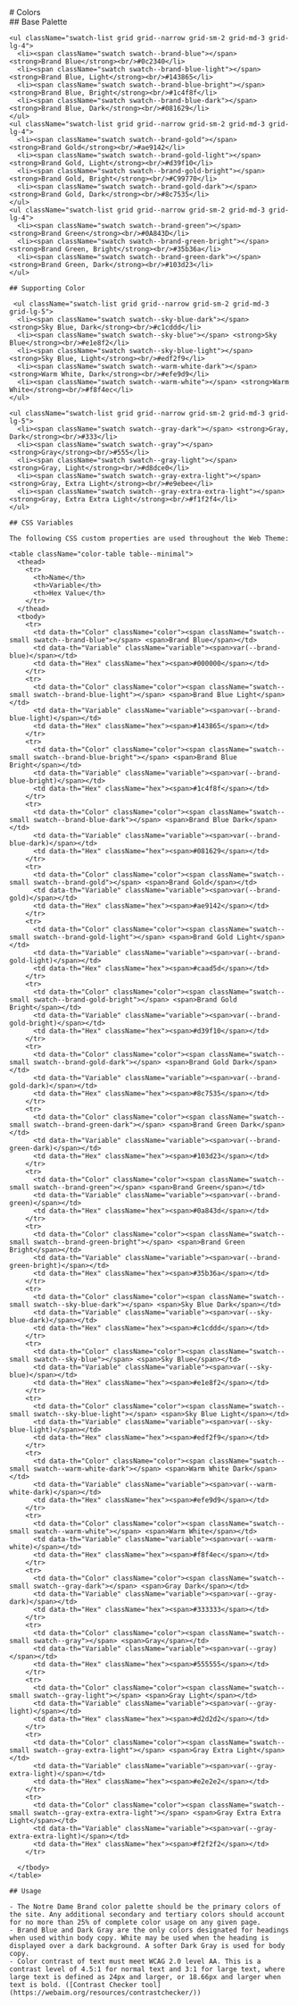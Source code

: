 
<Meta title="Foundation/Colors" />

<div className="sb-container sb-unstyled">
  <div className='sb-section-title'>
    # Colors

  </div>

  <div className="sb-section">
    ## Base Palette

    <ul className="swatch-list grid grid--narrow grid-sm-2 grid-md-3 grid-lg-4">
      <li><span className="swatch swatch--brand-blue"></span> <strong>Brand Blue</strong><br/>#0c2340</li>
      <li><span className="swatch swatch--brand-blue-light"></span> <strong>Brand Blue, Light</strong><br/>#143865</li>
      <li><span className="swatch swatch--brand-blue-bright"></span> <strong>Brand Blue, Bright</strong><br/>#1c4f8f</li>
      <li><span className="swatch swatch--brand-blue-dark"></span> <strong>Brand Blue, Dark</strong><br/>#081629</li>
    </ul>
    <ul className="swatch-list grid grid--narrow grid-sm-2 grid-md-3 grid-lg-4">
      <li><span className="swatch swatch--brand-gold"></span> <strong>Brand Gold</strong><br/>#ae9142</li>
      <li><span className="swatch swatch--brand-gold-light"></span> <strong>Brand Gold, Light</strong><br/>#d39f10</li>
      <li><span className="swatch swatch--brand-gold-bright"></span> <strong>Brand Gold, Bright</strong><br/>#C99770</li>
      <li><span className="swatch swatch--brand-gold-dark"></span> <strong>Brand Gold, Dark</strong><br/>#8c7535</li>
    </ul>
    <ul className="swatch-list grid grid--narrow grid-sm-2 grid-md-3 grid-lg-4">
      <li><span className="swatch swatch--brand-green"></span> <strong>Brand Green</strong><br/>#0A843D</li>
      <li><span className="swatch swatch--brand-green-bright"></span> <strong>Brand Green, Bright</strong><br/>#35b36a</li>
      <li><span className="swatch swatch--brand-green-dark"></span> <strong>Brand Green, Dark</strong><br/>#103d23</li>
    </ul>

    ## Supporting Color

     <ul className="swatch-list grid grid--narrow grid-sm-2 grid-md-3 grid-lg-5">
      <li><span className="swatch swatch--sky-blue-dark"></span> <strong>Sky Blue, Dark</strong><br/>#c1cddd</li>
      <li><span className="swatch swatch--sky-blue"></span> <strong>Sky Blue</strong><br/>#e1e8f2</li>
      <li><span className="swatch swatch--sky-blue-light"></span> <strong>Sky Blue, Light</strong><br/>#edf2f9</li>
      <li><span className="swatch swatch--warm-white-dark"></span> <strong>Warm White, Dark</strong><br/>#efe9d9</li>
      <li><span className="swatch swatch--warm-white"></span> <strong>Warm White</strong><br/>#f8f4ec</li>
    </ul>

    <ul className="swatch-list grid grid--narrow grid-sm-2 grid-md-3 grid-lg-5">
      <li><span className="swatch swatch--gray-dark"></span> <strong>Gray, Dark</strong><br/>#333</li>
      <li><span className="swatch swatch--gray"></span> <strong>Gray</strong><br/>#555</li>
      <li><span className="swatch swatch--gray-light"></span> <strong>Gray, Light</strong><br/>#d8dce0</li>
      <li><span className="swatch swatch--gray-extra-light"></span> <strong>Gray, Extra Light</strong><br/>#e9ebee</li>
      <li><span className="swatch swatch--gray-extra-extra-light"></span> <strong>Gray, Extra Extra Light</strong><br/>#f1f2f4</li>
    </ul>

    ## CSS Variables

    The following CSS custom properties are used throughout the Web Theme:

    <table className="color-table table--minimal">
      <thead>
        <tr>
          <th>Name</th>
          <th>Variable</th>
          <th>Hex Value</th>
        </tr>
      </thead>
      <tbody>
        <tr>
          <td data-th="Color" className="color"><span className="swatch--small swatch--brand-blue"></span> <span>Brand Blue</span></td>
          <td data-th="Variable" className="variable"><span>var(--brand-blue)</span></td>
          <td data-th="Hex" className="hex"><span>#000000</span></td>
        </tr>
        <tr>
          <td data-th="Color" className="color"><span className="swatch--small swatch--brand-blue-light"></span> <span>Brand Blue Light</span></td>
          <td data-th="Variable" className="variable"><span>var(--brand-blue-light)</span></td>
          <td data-th="Hex" className="hex"><span>#143865</span></td>
        </tr>
        <tr>
          <td data-th="Color" className="color"><span className="swatch--small swatch--brand-blue-bright"></span> <span>Brand Blue Bright</span></td>
          <td data-th="Variable" className="variable"><span>var(--brand-blue-bright)</span></td>
          <td data-th="Hex" className="hex"><span>#1c4f8f</span></td>
        </tr>
        <tr>
          <td data-th="Color" className="color"><span className="swatch--small swatch--brand-blue-dark"></span> <span>Brand Blue Dark</span></td>
          <td data-th="Variable" className="variable"><span>var(--brand-blue-dark)</span></td>
          <td data-th="Hex" className="hex"><span>#081629</span></td>
        </tr>
        <tr>
          <td data-th="Color" className="color"><span className="swatch--small swatch--brand-gold"></span> <span>Brand Gold</span></td>
          <td data-th="Variable" className="variable"><span>var(--brand-gold)</span></td>
          <td data-th="Hex" className="hex"><span>#ae9142</span></td>
        </tr>
        <tr>
          <td data-th="Color" className="color"><span className="swatch--small swatch--brand-gold-light"></span> <span>Brand Gold Light</span></td>
          <td data-th="Variable" className="variable"><span>var(--brand-gold-light)</span></td>
          <td data-th="Hex" className="hex"><span>#caad5d</span></td>
        </tr>
        <tr>
          <td data-th="Color" className="color"><span className="swatch--small swatch--brand-gold-bright"></span> <span>Brand Gold Bright</span></td>
          <td data-th="Variable" className="variable"><span>var(--brand-gold-bright)</span></td>
          <td data-th="Hex" className="hex"><span>#d39f10</span></td>
        </tr>
        <tr>
          <td data-th="Color" className="color"><span className="swatch--small swatch--brand-gold-dark"></span> <span>Brand Gold Dark</span></td>
          <td data-th="Variable" className="variable"><span>var(--brand-gold-dark)</span></td>
          <td data-th="Hex" className="hex"><span>#8c7535</span></td>
        </tr>
        <tr>
          <td data-th="Color" className="color"><span className="swatch--small swatch--brand-green-dark"></span> <span>Brand Green Dark</span></td>
          <td data-th="Variable" className="variable"><span>var(--brand-green-dark)</span></td>
          <td data-th="Hex" className="hex"><span>#103d23</span></td>
        </tr>
        <tr>
          <td data-th="Color" className="color"><span className="swatch--small swatch--brand-green"></span> <span>Brand Green</span></td>
          <td data-th="Variable" className="variable"><span>var(--brand-green)</span></td>
          <td data-th="Hex" className="hex"><span>#0a843d</span></td>
        </tr>
        <tr>
          <td data-th="Color" className="color"><span className="swatch--small swatch--brand-green-bright"></span> <span>Brand Green Bright</span></td>
          <td data-th="Variable" className="variable"><span>var(--brand-green-bright)</span></td>
          <td data-th="Hex" className="hex"><span>#35b36a</span></td>
        </tr>
        <tr>
          <td data-th="Color" className="color"><span className="swatch--small swatch--sky-blue-dark"></span> <span>Sky Blue Dark</span></td>
          <td data-th="Variable" className="variable"><span>var(--sky-blue-dark)</span></td>
          <td data-th="Hex" className="hex"><span>#c1cddd</span></td>
        </tr>
        <tr>
          <td data-th="Color" className="color"><span className="swatch--small swatch--sky-blue"></span> <span>Sky Blue</span></td>
          <td data-th="Variable" className="variable"><span>var(--sky-blue)</span></td>
          <td data-th="Hex" className="hex"><span>#e1e8f2</span></td>
        </tr>
        <tr>
          <td data-th="Color" className="color"><span className="swatch--small swatch--sky-blue-light"></span> <span>Sky Blue Light</span></td>
          <td data-th="Variable" className="variable"><span>var(--sky-blue-light)</span></td>
          <td data-th="Hex" className="hex"><span>#edf2f9</span></td>
        </tr>
        <tr>
          <td data-th="Color" className="color"><span className="swatch--small swatch--warm-white-dark"></span> <span>Warm White Dark</span></td>
          <td data-th="Variable" className="variable"><span>var(--warm-white-dark)</span></td>
          <td data-th="Hex" className="hex"><span>#efe9d9</span></td>
        </tr>
        <tr>
          <td data-th="Color" className="color"><span className="swatch--small swatch--warm-white"></span> <span>Warm White</span></td>
          <td data-th="Variable" className="variable"><span>var(--warm-white)</span></td>
          <td data-th="Hex" className="hex"><span>#f8f4ec</span></td>
        </tr>
        <tr>
          <td data-th="Color" className="color"><span className="swatch--small swatch--gray-dark"></span> <span>Gray Dark</span></td>
          <td data-th="Variable" className="variable"><span>var(--gray-dark)</span></td>
          <td data-th="Hex" className="hex"><span>#333333</span></td>
        </tr>
        <tr>
          <td data-th="Color" className="color"><span className="swatch--small swatch--gray"></span> <span>Gray</span></td>
          <td data-th="Variable" className="variable"><span>var(--gray)</span></td>
          <td data-th="Hex" className="hex"><span>#555555</span></td>
        </tr>
        <tr>
          <td data-th="Color" className="color"><span className="swatch--small swatch--gray-light"></span> <span>Gray Light</span></td>
          <td data-th="Variable" className="variable"><span>var(--gray-light)</span></td>
          <td data-th="Hex" className="hex"><span>#d2d2d2</span></td>
        </tr>
        <tr>
          <td data-th="Color" className="color"><span className="swatch--small swatch--gray-extra-light"></span> <span>Gray Extra Light</span></td>
          <td data-th="Variable" className="variable"><span>var(--gray-extra-light)</span></td>
          <td data-th="Hex" className="hex"><span>#e2e2e2</span></td>
        </tr>
        <tr>
          <td data-th="Color" className="color"><span className="swatch--small swatch--gray-extra-extra-light"></span> <span>Gray Extra Extra Light</span></td>
          <td data-th="Variable" className="variable"><span>var(--gray-extra-extra-light)</span></td>
          <td data-th="Hex" className="hex"><span>#f2f2f2</span></td>
        </tr>

      </tbody>
    </table>

    ## Usage

    - The Notre Dame Brand color palette should be the primary colors of the site. Any additional secondary and tertiary colors should account for no more than 25% of complete color usage on any given page.
    - Brand Blue and Dark Gray are the only colors designated for headings when used within body copy. White may be used when the heading is displayed over a dark background. A softer Dark Gray is used for body copy.
    - Color contrast of text must meet WCAG 2.0 level AA. This is a contrast level of 4.5:1 for normal text and 3:1 for large text, where large text is defined as 24px and larger, or 18.66px and larger when text is bold. ([Contrast Checker tool](https://webaim.org/resources/contrastchecker/))
  </div>
</div>